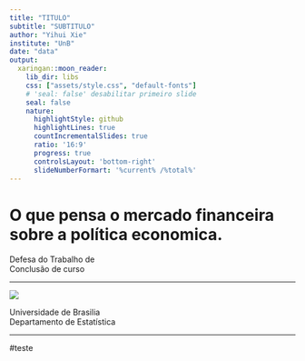 ```yaml
---
title: "TITULO"
subtitle: "SUBTITULO"
author: "Yihui Xie"
institute: "UnB"
date: "data"
output:
  xaringan::moon_reader:
    lib_dir: libs
    css: ["assets/style.css", "default-fonts"]
    # 'seal: false' desabilitar primeiro slide
    seal: false
    nature:
      highlightStyle: github
      highlightLines: true
      countIncrementalSlides: true
      ratio: '16:9'
      progress: true
      controlsLayout: 'bottom-right'
      slideNumberFormart: '%current% /%total%'
---
```

<!-- titulo -->
<h1 class="maintitulo">O que pensa o mercado financeira sobre a política economica.</h1>

<!-- natureza -->
<span class="natureza">Defesa do Trabalho de <br> Conclusão de curso</span>

<!-- linha -->
<hr class="linha"> 



<!-- rodapé -->

<div class="footer">
 <div class="footer-content">
  <!-- logo UnB -->
   <img src="../img/unb-logo.png" class="footer-content-img"></img>
  <!-- Linha vertical -->
   <div class="footer-vertical-line"></div>
  <!-- Texto-UnB -->
   <span class="footer-texto-unb-dep">Universidade de Brasilia<br>
      Departamento de Estatística
   </span>
</div>

---

#teste